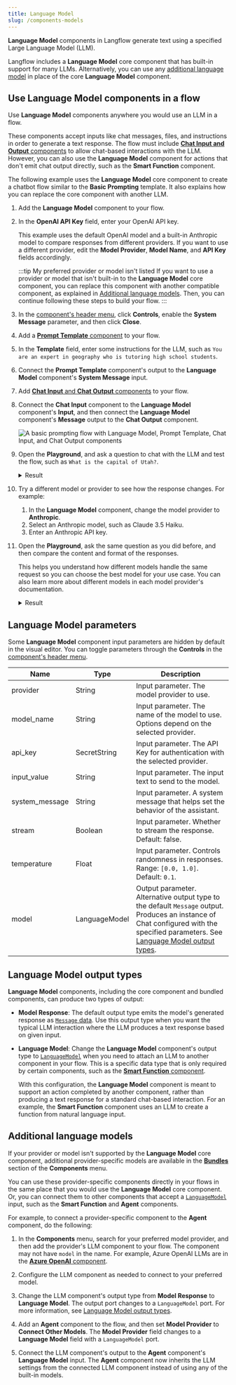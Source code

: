 ```yaml
---
title: Language Model
slug: /components-models
---
```



**Language Model** components in Langflow generate text using a specified Large Language Model (LLM).

Langflow includes a **Language Model** core component that has built-in support for many LLMs.
Alternatively, you can use any [additional language model](#additional-language-models) in place of the core **Language Model** component.

## Use Language Model components in a flow

Use **Language Model** components anywhere you would use an LLM in a flow.

These components accept inputs like chat messages, files, and instructions in order to generate a text response.
The flow must include [**Chat Input and Output** components](/components-io#chat-io) to allow chat-based interactions with the LLM.
However, you can also use the **Language Model** component for actions that don't emit chat output directly, such as the **Smart Function** component.

The following example uses the **Language Model** core component to create a chatbot flow similar to the **Basic Prompting** template.
It also explains how you can replace the core component with another LLM.

1. Add the **Language Model** component to your flow.

2. In the **OpenAI API Key** field, enter your OpenAI API key.

    This example uses the default OpenAI model and a built-in Anthropic model to compare responses from different providers.
    If you want to use a different provider, edit the **Model Provider**, **Model Name**, and **API Key** fields accordingly.

    :::tip My preferred provider or model isn't listed
    If you want to use a provider or model that isn't built-in to the **Language Model** core component, you can replace this component with another compatible component, as explained in [Additional language models](#additional-language-models).
    Then, you can continue following these steps to build your flow.
    :::

3. In the [component's header menu](/concepts-components#component-menus), click <Icon name="SlidersHorizontal" aria-hidden="true"/> **Controls**, enable the **System Message** parameter, and then click **Close**.

4. Add a [**Prompt Template** component](/components-prompts) to your flow.

5. In the **Template** field, enter some instructions for the LLM, such as `You are an expert in geography who is tutoring high school students`.

6. Connect the **Prompt Template** component's output to the **Language Model** component's **System Message** input.

7. Add [**Chat Input** and **Chat Output** components](/components-io#chat-io) to your flow.

8. Connect the **Chat Input** component to the **Language Model** component's **Input**, and then connect the **Language Model** component's **Message** output to the **Chat Output** component.

    ![A basic prompting flow with Language Model, Prompt Template, Chat Input, and Chat Output components](/img/component-language-model.png)

9. Open the **Playground**, and ask a question to chat with the LLM and test the flow, such as `What is the capital of Utah?`.

    <details>
    <summary>Result</summary>

    The following response is an example of an OpenAI model's response.
    Your actual response may vary based on the model version at the time of your request, your template, and input.

    ```
    The capital of Utah is Salt Lake City. It is not only the largest city in the state but also serves as the cultural and economic center of Utah. Salt Lake City was founded in 1847 by Mormon pioneers and is known for its proximity to the Great Salt Lake and its role in the history of the Church of Jesus Christ of Latter-day Saints. For more information, you can refer to sources such as the U.S. Geological Survey or the official state website of Utah.
    ```

    </details>

10. Try a different model or provider to see how the response changes. For example:

    1. In the **Language Model** component, change the model provider to **Anthropic**.
    2. Select an Anthropic model, such as Claude 3.5 Haiku.
    3. Enter an Anthropic API key.

11. Open the **Playground**, ask the same question as you did before, and then compare the content and format of the responses.

    This helps you understand how different models handle the same request so you can choose the best model for your use case.
    You can also learn more about different models in each model provider's documentation.

    <details>
    <summary>Result</summary>

    The following response is an example of an Anthropic model's response.
    Your actual response may vary based on the model version at the time of your request, your template, and input.

    Note that this response is shorter and includes sources, whereas the OpenAI response was more encyclopedic and didn't cite sources.

    ```
    The capital of Utah is Salt Lake City. It is also the most populous city in the state. Salt Lake City has been the capital of Utah since 1896, when Utah became a state.
    Sources:
    Utah State Government Official Website (utah.gov)
    U.S. Census Bureau
    Encyclopedia Britannica
    ```

    </details>

## Language Model parameters

Some **Language Model** component input parameters are hidden by default in the visual editor.
You can toggle parameters through the <Icon name="SlidersHorizontal" aria-hidden="true"/> **Controls** in the [component's header menu](/concepts-components#component-menus).

| Name | Type | Description |
|------|------|-------------|
| provider | String | Input parameter. The model provider to use. |
| model_name | String | Input parameter. The name of the model to use. Options depend on the selected provider. |
| api_key | SecretString | Input parameter. The API Key for authentication with the selected provider. |
| input_value | String | Input parameter. The input text to send to the model. |
| system_message | String | Input parameter. A system message that helps set the behavior of the assistant. |
| stream | Boolean | Input parameter. Whether to stream the response. Default: false. |
| temperature | Float | Input parameter. Controls randomness in responses. Range: `[0.0, 1.0]`. Default: `0.1`. |
| model | LanguageModel | Output parameter. Alternative output type to the default `Message` output. Produces an instance of Chat configured with the specified parameters. See [Language Model output types](#language-model-output-types). |

## Language Model output types

**Language Model** components, including the core component and bundled components, can produce two types of output:

* **Model Response**: The default output type emits the model's generated response as [`Message` data](/data-types#message).
Use this output type when you want the typical LLM interaction where the LLM produces a text response based on given input.

* **Language Model**: Change the **Language Model** component's output type to [`LanguageModel`](/data-types#languagemodel) when you need to attach an LLM to another component in your flow.
This is a specific data type that is only required by certain components, such as the [**Smart Function** component](/components-processing#smart-function).

    With this configuration, the **Language Model** component is meant to support an action completed by another component, rather than producing a text response for a standard chat-based interaction.
    For an example, the **Smart Function** component uses an LLM to create a function from natural language input.

## Additional language models

If your provider or model isn't supported by the **Language Model** core component, additional provider-specific models are available in the [**Bundles**](/components-bundle-components) section of the **Components** menu.

You can use these provider-specific components directly in your flows in the same place that you would use the **Language Model** core component.
Or, you can connect them to other components that accept a [`LanguageModel`](/data-types#languagemodel) input, such as the **Smart Function** and **Agent** components.

For example, to connect a provider-specific component to the **Agent** component, do the following:

1. In the **Components** menu, search for your preferred model provider, and then add the provider's LLM component to your flow.
The component may not have `model` in the name.
For example, Azure OpenAI LLMs are in the [**Azure OpenAI** component](/bundles-azure#azure-openai).

2. Configure the LLM component as needed to connect to your preferred model.

3. Change the LLM component's output type from **Model Response** to **Language Model**.
The output port changes to a `LanguageModel` port.
For more information, see [Language Model output types](#language-model-output-types).

2. Add an **Agent** component to the flow, and then set **Model Provider** to <Icon name="Plus" aria-hidden="true"/> **Connect Other Models**.
The **Model Provider** field changes to a **Language Model** field with a `LanguageModel` port.

4. Connect the LLM component's output to the **Agent** component's **Language Model** input.
The **Agent** component now inherits the LLM settings from the connected LLM component instead of using any of the built-in models.
